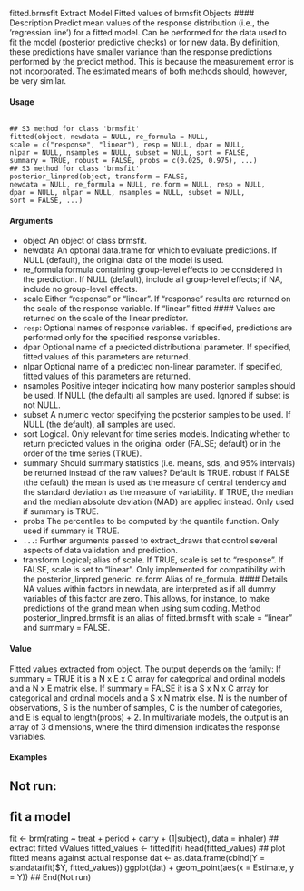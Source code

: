 fitted.brmsfit Extract Model Fitted values of brmsfit Objects
#### Description 
Predict mean values of the response distribution (i.e., the ’regression line’) for a fitted model. Can
be performed for the data used to fit the model (posterior predictive checks) or for new data. By definition, these predictions have smaller variance than the response predictions performed by the predict method. This is because the measurement error is not incorporated. The estimated means of both methods should, however, be very similar.

#### Usage

<pre><code>
## S3 method for class 'brmsfit'
fitted(object, newdata = NULL, re_formula = NULL,
scale = c("response", "linear"), resp = NULL, dpar = NULL,
nlpar = NULL, nsamples = NULL, subset = NULL, sort = FALSE,
summary = TRUE, robust = FALSE, probs = c(0.025, 0.975), ...)
## S3 method for class 'brmsfit'
posterior_linpred(object, transform = FALSE,
newdata = NULL, re_formula = NULL, re.form = NULL, resp = NULL,
dpar = NULL, nlpar = NULL, nsamples = NULL, subset = NULL,
sort = FALSE, ...)
</code></pre>

#### Arguments
* object An object of class brmsfit.
* newdata An optional data.frame for which to evaluate predictions. If NULL (default), the original data of the model is used.
* re_formula formula containing group-level effects to be considered in the prediction. If NULL (default), include all group-level effects; if NA, include no group-level effects.
* scale Either "response" or "linear". If "response" results are returned on the scale of the response variable. If "linear" fitted #### Values are returned on the scale of the linear predictor.
* `` resp``: Optional names of response variables. If specified, predictions are performed only for the specified response variables.
* dpar Optional name of a predicted distributional parameter. If specified, fitted values of this parameters are returned.
* nlpar Optional name of a predicted non-linear parameter. If specified, fitted values of this parameters are returned.
* nsamples Positive integer indicating how many posterior samples should be used. If NULL (the default) all samples are used. Ignored if subset is not NULL.
* subset A numeric vector specifying the posterior samples to be used. If NULL (the default), all samples are used.
* sort Logical. Only relevant for time series models. Indicating whether to return predicted values in the original order (FALSE; default) or in the order of the time series (TRUE).
* summary Should summary statistics (i.e. means, sds, and 95% intervals) be returned instead of the raw values? Default is TRUE.
robust If FALSE (the default) the mean is used as the measure of central tendency and the standard deviation as the measure of variability. If TRUE, the median and the median absolute deviation (MAD) are applied instead. Only used if summary is
TRUE.
* probs The percentiles to be computed by the quantile function. Only used if summary is TRUE.
* `` ... ``: Further arguments passed to extract_draws that control several aspects of data validation and prediction.
* transform Logical; alias of scale. If TRUE, scale is set to "response". If FALSE, scale is set to "linear". Only implemented for compatibility with the posterior_linpred
generic.
re.form Alias of re_formula.
#### Details
NA values within factors in newdata, are interpreted as if all dummy variables of this factor are zero.
This allows, for instance, to make predictions of the grand mean when using sum coding. Method posterior_linpred.brmsfit is an alias of fitted.brmsfit with scale = "linear" and summary = FALSE.

#### Value
Fitted values extracted from object. The output depends on the family: If summary = TRUE it is a
N x E x C array for categorical and ordinal models and a N x E matrix else. If summary = FALSE
it is a S x N x C array for categorical and ordinal models and a S x N matrix else. N is the number
of observations, S is the number of samples, C is the number of categories, and E is equal to
length(probs) + 2. In multivariate models, the output is an array of 3 dimensions, where the
third dimension indicates the response variables.

#### Examples
## Not run:
## fit a model
fit <- brm(rating ~ treat + period + carry + (1|subject),
data = inhaler)
## extract fitted vValues
fitted_values <- fitted(fit)
head(fitted_values)
## plot fitted means against actual response
dat <- as.data.frame(cbind(Y = standata(fit)$Y, fitted_values))
ggplot(dat) + geom_point(aes(x = Estimate, y = Y))
## End(Not run)
